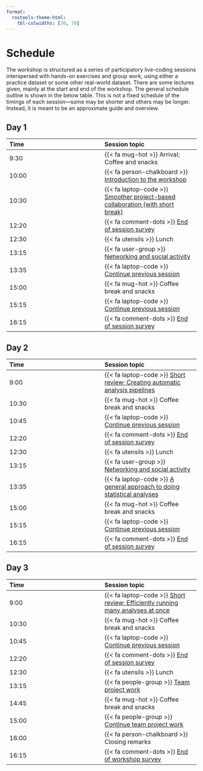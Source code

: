 ```yaml
---
format:
  rostools-theme-html:
    tbl-colwidths: [30, 70]
---
```


# Schedule {#sec-schedule}

The workshop is structured as a series of participatory live-coding
sessions interspersed with hands-on exercises and group work, using
either a practice dataset or some other real-world dataset. There are
some lectures given, mainly at the start and end of the workshop. The
general schedule outline is shown in the below table. This is not a
fixed schedule of the timings of each session---some may be shorter
and others may be longer. Instead, it is meant to be an approximate
guide and overview.

::: panel-tabset
## Day 1 {.unnumbered}

| Time | Session topic |
|:---|:---|
| 9:30 | {{< fa mug-hot >}} Arrival; Coffee and snacks |
| 10:00 | {{< fa person-chalkboard >}} [Introduction to the workshop](/sessions/introduction.qmd) |
| 10:30 | {{< fa laptop-code >}} [Smoother project-based collaboration (with short break)](/sessions/dependencies.qmd) |
| 12:20 | {{< fa comment-dots >}} [End of session survey]({{< meta surveys.feedback >}}) |
| 12:30 | {{< fa utensils >}} Lunch |
| 13:15 | {{< fa user-group >}} [Networking and social activity](/appendix/social.qmd#social-day-one) |
| 13:35 | {{< fa laptop-code >}} [Continue previous session](/sessions/dependencies.qmd) |
| 15:00 | {{< fa mug-hot >}} Coffee break and snacks |
| 15:15 | {{< fa laptop-code >}} [Continue previous session](/sessions/dependencies.qmd) |
| 16:15 | {{< fa comment-dots >}} [End of session survey]({{< meta surveys.feedback >}}) |

## Day 2 {.unnumbered}

| Time | Session topic |
|:---|:---|
| 9:00 | {{< fa laptop-code >}} [Short review; Creating automatic analysis pipelines](/sessions/pipelines.qmd) |
| 10:30 | {{< fa mug-hot >}} Coffee break and snacks |
| 10:45 | {{< fa laptop-code >}} [Continue previous session](/sessions/pipelines.qmd) |
| 12:20 | {{< fa comment-dots >}} [End of session survey]({{< meta surveys.feedback >}}) |
| 12:30 | {{< fa utensils >}} Lunch |
| 13:15 | {{< fa user-group >}} [Networking and social activity](/appendix/social.qmd#social-day-two) |
| 13:35 | {{< fa laptop-code >}} [A general approach to doing statistical analyses](/sessions/stats-analyses-basic.qmd) |
| 15:00 | {{< fa mug-hot >}} Coffee break and snacks |
| 15:15 | {{< fa laptop-code >}} [Continue previous session](/sessions/stats-analyses-basic.qmd) |
| 16:15 | {{< fa comment-dots >}} [End of session survey]({{< meta surveys.feedback >}}) |

## Day 3 {.unnumbered}

| Time | Session topic |
|:---|:---|
| 9:00 | {{< fa laptop-code >}} [Short review; Efficiently running many analyses at once](/sessions/stats-analyses-multiple.qmd) |
| 10:30 | {{< fa mug-hot >}} Coffee break and snacks |
| 10:45 | {{< fa laptop-code >}} [Continue previous session](/sessions/stats-analyses-multiple.qmd) |
| 12:20 | {{< fa comment-dots >}} [End of session survey]({{< meta surveys.feedback >}}) |
| 12:30 | {{< fa utensils >}} Lunch |
| 13:15 | {{< fa people-group >}} [Team project work](/sessions/project-work.qmd) |
| 14:45 | {{< fa mug-hot >}} Coffee break and snacks |
| 15:00 | {{< fa people-group >}} [Continue team project work](/sessions/project-work.qmd) |
| 16:00 | {{< fa person-chalkboard >}} Closing remarks |
| 16:15 | {{< fa comment-dots >}} [End of workshop survey]({{< meta surveys.feedback >}}) |
:::
